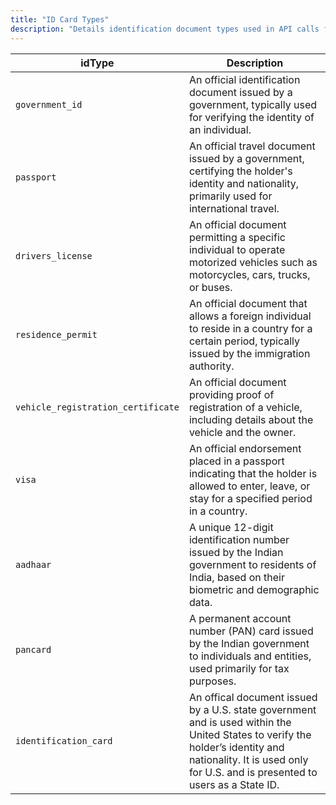 ```yaml
---
title: "ID Card Types"
description: "Details identification document types used in API calls for KYC verification"
---
```


| idType                             | Description                                                                                                                                                                                                   |
| ---------------------------------- | ------------------------------------------------------------------------------------------------------------------------------------------------------------------------------------------------------------- |
| `government_id`                    | An official identification document issued by a government, typically used for verifying the identity of an individual.                                                                                       |
| `passport`                         | An official travel document issued by a government, certifying the holder's identity and nationality, primarily used for international travel.                                                                |
| `drivers_license`                  | An official document permitting a specific individual to operate motorized vehicles such as motorcycles, cars, trucks, or buses.                                                                              |
| `residence_permit`                 | An official document that allows a foreign individual to reside in a country for a certain period, typically issued by the immigration authority.                                                             |
| `vehicle_registration_certificate` | An official document providing proof of registration of a vehicle, including details about the vehicle and the owner.                                                                                         |
| `visa`                             | An official endorsement placed in a passport indicating that the holder is allowed to enter, leave, or stay for a specified period in a country.                                                              |
| `aadhaar`                          | A unique 12-digit identification number issued by the Indian government to residents of India, based on their biometric and demographic data.                                                                 |
| `pancard`                          | A permanent account number (PAN) card issued by the Indian government to individuals and entities, used primarily for tax purposes.                                                                           |
| `identification_card`              | An offical document issued by a U.S. state government and is used within the United States to verify the holder’s identity and nationality. It is used only for U.S. and is presented to users as a State ID. |